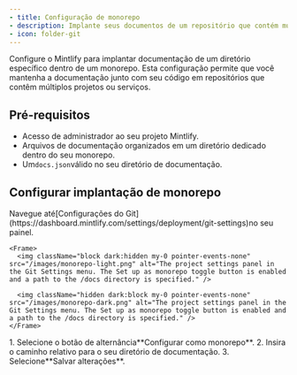 ```yaml
---
- title: Configuração de monorepo
- description: Implante seus documentos de um repositório que contém múltiplos projetos
- icon: folder-git
---
```


Configure o Mintlify para implantar documentação de um diretório específico dentro de um monorepo. Esta configuração permite que você mantenha a documentação junto com seu código em repositórios que contêm múltiplos projetos ou serviços.

## Pré-requisitos

* Acesso de administrador ao seu projeto Mintlify.
* Arquivos de documentação organizados em um diretório dedicado dentro do seu monorepo.
* Um`docs.json`válido no seu diretório de documentação.

## Configurar implantação de monorepo

<Steps>
  <Step title="Acessar configurações do Git">
    Navegue até[Configurações do Git](https://dashboard.mintlify.com/settings/deployment/git-settings)no seu painel.

    <Frame>
      <img className="block dark:hidden my-0 pointer-events-none" src="/images/monorepo-light.png" alt="The project settings panel in the Git Settings menu. The Set up as monorepo toggle button is enabled and a path to the /docs directory is specified." />

      <img className="hidden dark:block my-0 pointer-events-none" src="/images/monorepo-dark.png" alt="The project settings panel in the Git Settings menu. The Set up as monorepo toggle button is enabled and a path to the /docs directory is specified." />
    </Frame>
  </Step>

  <Step title="Defina o caminho da sua documentação">
    1. Selecione o botão de alternância**Configurar como monorepo**.
    2. Insira o caminho relativo para o seu diretório de documentação.
    3. Selecione**Salvar alterações**.
  </Step>
</Steps>
